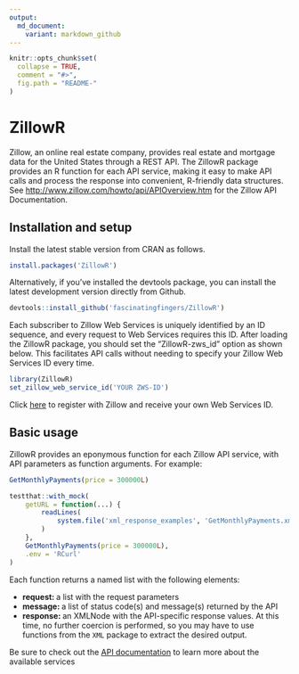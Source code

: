 ```yaml
---
output:
  md_document:
    variant: markdown_github
---
```


<!-- README.md is generated from README.Rmd. Please edit that file -->

```r
knitr::opts_chunk$set(
  collapse = TRUE,
  comment = "#>",
  fig.path = "README-"
)
```

# ZillowR

Zillow, an online real estate company, provides real estate and mortgage data
for the United States through a REST API. The ZillowR package provides an R
function for each API service, making it easy to make API calls and process the
response into convenient, R-friendly data structures. See
<http://www.zillow.com/howto/api/APIOverview.htm> for the Zillow API
Documentation.

## Installation and setup

Install the latest stable version from CRAN as follows.

```r
install.packages('ZillowR')
```

Alternatively, if you've installed the devtools package, you can install the
latest development version directly from Github.

```r
devtools::install_github('fascinatingfingers/ZillowR')
```

Each subscriber to Zillow Web Services is uniquely identified by an ID
sequence, and every request to Web Services requires this ID. After loading the
ZillowR package, you should set the "ZillowR-zws_id" option as shown below. This
facilitates API calls without needing to specify your Zillow Web Services ID
every time.

```r
library(ZillowR)
set_zillow_web_service_id('YOUR ZWS-ID')
```

Click [here](http://www.zillow.com/webservice/Registration.htm) to register with
Zillow and receive your own Web Services ID.

## Basic usage

ZillowR provides an eponymous function for each Zillow API service, with API
parameters as function arguments. For example:

```r
GetMonthlyPayments(price = 300000L)
```

```r
testthat::with_mock(
    getURL = function(...) {
        readLines(
            system.file('xml_response_examples', 'GetMonthlyPayments.xml', package = 'ZillowR')
        )
    },
    GetMonthlyPayments(price = 300000L),
    .env = 'RCurl'
)
```

Each function returns a named list with the following elements:

  * **request: ** a list with the request parameters
  * **message: ** a list of status code(s) and message(s) returned by the API
  * **response: ** an XMLNode with the API-specific response values. At this time,
    no further coercion is performed, so you may have to use functions from the
    `XML` package to extract the desired output.

Be sure to check out the [API documentation](http://www.zillow.com/howto/api/APIOverview.htm)
to learn more about the available services

